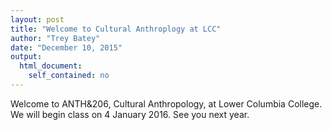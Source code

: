 ```yaml
---
layout: post
title: "Welcome to Cultural Anthroplogy at LCC"
author: "Trey Batey"
date: "December 10, 2015"
output: 
  html_document: 
    self_contained: no
---
```


Welcome to ANTH&206, Cultural Anthropology, at Lower Columbia College. We will begin class on 4 January 2016. See you next year.